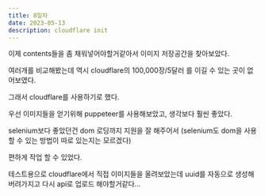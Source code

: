 ```yaml
---
title: 8일차
date: 2023-05-13
description: cloudflare init
---
```


이제 contents들을 좀 채워넣어야할거같아서 이미지 저장공간을 찾아보았다.

여러개를 비교해봤는데 역시 cloudflare의 100,000장/5달러 를 이길 수 있는 곳이 없어보였다.

그래서 cloudflare를 사용하기로 했다.

우선 이미지들을 얻기위해 puppeteer를 사용해보았고, 생각보다 훨씬 좋았다.

selenium보다 좋았던건 dom 로딩까지 지원을 잘 해주어서 (selenium도 dom을 사용 할 수 있는 방법이 따로 있는지는 모르겠다)

편하게 작업 할 수 있었다.

테스트용으로 cloudflare에서 직접 이미지들을 올려보았는데 uuid를 자동으로 생성해버려가지고 다시 api로 업로드 해야할거같다...
